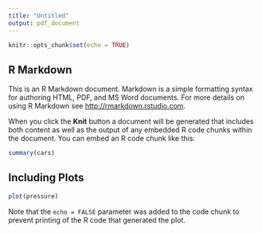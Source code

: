 ```yaml
---
title: "Untitled"
output: pdf_document
---
```


```r
knitr::opts_chunk$set(echo = TRUE)
```

## R Markdown

This is an R Markdown document. Markdown is a simple formatting syntax for authoring HTML, PDF, and MS Word documents. For more details on using R Markdown see <http://rmarkdown.rstudio.com>.

When you click the **Knit** button a document will be generated that includes both content as well as the output of any embedded R code chunks within the document. You can embed an R code chunk like this:

```r
summary(cars)
```

## Including Plots


\begin{tabular}{lD{.}{.}{3}D{.}{.}{3}D{.}{.}{3}D{.}{.}{3}cD{.}{.}{3}D{.}{.}{3}D{.}{.}{3}D{.}{.}{3}}
\toprule
&\multicolumn{4}{c}{OLS}&&\multicolumn{4}{c}{Logit}\\
\cmidrule{2-5}\cmidrule{7-10}
&\multicolumn{1}{c}{(1)}&\multicolumn{1}{c}{(2)}&\multicolumn{1}{c}{(3)}&\multicolumn{1}{c}{(4)}&&\multicolumn{1}{c}{(1)}&\multicolumn{1}{c}{(2)}&\multicolumn{1}{c}{(3)}&\multicolumn{1}{c}{(4)}\\
\midrule
Konstant&0.735^{***}&0.828^{***}&0.755^{***}&0.758^{***}&&0.238^{***}&0.350^{***}&0.271^{***}&0.274^{***}\\
&(0.002)&(0.003)&(0.003)&(0.003)&&(0.005)&(0.010)&(0.010)&(0.010)\\
Indkomst i 100.000 kr.&-0.035^{***}&-0.038^{***}&-0.037^{***}&-0.036^{***}&&-0.035^{***}&-0.042^{***}&-0.040^{***}&-0.039^{***}\\
&(0.000)&(0.000)&(0.000)&(0.000)&&(0.001)&(0.001)&(0.001)&(0.001)\\
Retning: Business/Bus/kom&&-0.175^{***}&-0.169^{***}&-0.156^{***}&&&-0.174^{***}&-0.172^{***}&-0.157^{***}\\
&&(0.002)&(0.002)&(0.002)&&&(0.008)&(0.008)&(0.008)\\
Retning: Hum/Bus/kom&&-0.038^{***}&-0.016^{***}&-0.013^{***}&&&-0.042^{***}&-0.018^{*}&-0.016^{*}\\
&&(0.002)&(0.002)&(0.002)&&&(0.008)&(0.008)&(0.008)\\
Retning: Ing/Bus/kom&&-0.279^{***}&-0.250^{***}&-0.256^{***}&&&-0.291^{***}&-0.264^{***}&-0.270^{***}\\
&&(0.003)&(0.003)&(0.003)&&&(0.009)&(0.009)&(0.009)\\
Retning: Jur/Bus/kom&&0.100^{***}&0.072^{***}&0.104^{***}&&&0.109^{***}&0.077^{***}&0.111^{***}\\
&&(0.003)&(0.003)&(0.003)&&&(0.010)&(0.010)&(0.011)\\
Retning: Kom/Bus/kom&&-0.080^{***}&-0.060^{***}&-0.062^{***}&&&-0.085^{***}&-0.065^{***}&-0.067^{***}\\
&&(0.003)&(0.003)&(0.002)&&&(0.008)&(0.009)&(0.009)\\
Retning: Natur/Bus/kom&&-0.056^{***}&-0.033^{***}&-0.035^{***}&&&-0.057^{***}&-0.034^{***}&-0.036^{***}\\
&&(0.002)&(0.002)&(0.002)&&&(0.008)&(0.008)&(0.008)\\
Retning: Samf/Bus/kom&&-0.017^{***}&-0.018^{***}&-0.011^{***}&&&-0.016^{*}&-0.019^{*}&-0.011\\
&&(0.002)&(0.002)&(0.002)&&&(0.008)&(0.008)&(0.008)\\
Retning: Science/Bus/kom&&-0.281^{***}&-0.249^{***}&-0.249^{***}&&&-0.295^{***}&-0.264^{***}&-0.264^{***}\\
&&(0.003)&(0.003)&(0.003)&&&(0.009)&(0.009)&(0.009)\\
Retning: Sund/Bus/kom&&0.167^{***}&0.132^{***}&0.145^{***}&&&0.184^{***}&0.142^{***}&0.158^{***}\\
&&(0.003)&(0.003)&(0.003)&&&(0.010)&(0.010)&(0.010)\\
Adgangskvotient&&&0.010^{***}&0.011^{***}&&&&0.011^{***}&0.011^{***}\\
&&&(0.000)&(0.000)&&&&(0.000)&(0.000)\\
Totalt optag&&&&-0.000^{***}&&&&&-0.000^{***}\\
&&&&(0.000)&&&&&(0.000)\\
\bottomrule
\end{tabular}



```r
plot(pressure)
```

Note that the `echo = FALSE` parameter was added to the code chunk to prevent printing of the R code that generated the plot.
